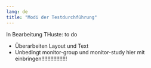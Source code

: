 ```yaml
---
lang: de
title: "Modi der Testdurchführung"
---
```


::: {.callout-note}
In Bearbeitung THuste: to do

* Überarbeiten Layout und Text
* Unbedingt monitor-group und monitor-study hier mit einbringen!!!!!!!!!!!!!!!!!
:::